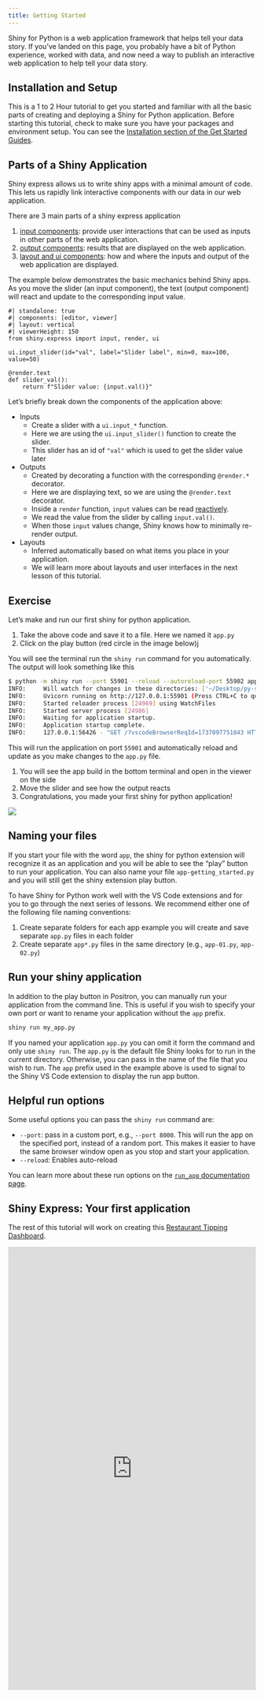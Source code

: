 ```yaml
---
title: Getting Started
---
```


Shiny for Python is a web application framework that helps tell your
data story.
If you've landed on this page,
you probably have a bit of Python experience,
worked with data,
and now need a way to publish an interactive
web application to help tell your data story.

## Installation and Setup

This is a 1 to 2 Hour tutorial to get you started and familiar with all the basic
parts of creating and deploying a Shiny for Python application.
Before starting this tutorial,
check to make sure you have your packages and environment
setup.
You can see the
[Installation section of the Get Started Guides](/get-started/install-create-run.qmd).

## Parts of a Shiny Application

Shiny express allows us to write shiny apps with a minimal amount of code.
This lets us rapidly link interactive components with our data
in our web application.

There are 3 main parts of a shiny express application

1. [input components](/components/#inputs):
  provide user interactions that can be used as inputs in other parts of the web application.
2. [output components](/components/#outputs):
  results that are displayed on the web application.
3. [layout and ui components](/layouts):
  how and where the inputs and output of the web application are displayed.

The example below demonstrates the basic mechanics behind Shiny apps.
As you move the slider (an input component),
the text (output component) will react and update to the corresponding input value.

```shinylive-python
#| standalone: true
#| components: [editor, viewer]
#| layout: vertical
#| viewerHeight: 150
from shiny.express import input, render, ui

ui.input_slider(id="val", label="Slider label", min=0, max=100, value=50)

@render.text
def slider_val():
    return f"Slider value: {input.val()}"
```

Let's briefly break down the components of the application above:

- Inputs
  - Create a slider with a `ui.input_*` function.
  - Here we are using the `ui.input_slider()` function to create the slider.
  - This slider has an id of `"val"` which is used to get the slider value later
- Outputs
  - Created by decorating a function with the corresponding `@render.*` decorator.
  - Here we are displaying text, so we are using the `@render.text` decorator.
  - Inside a `render` function, `input` values can be read [reactively](#reactivity).
  - We read the value from the slider by calling `input.val()`.
  - When those `input` values change, Shiny knows how to minimally re-render output.
- Layouts
  - Inferred automatically based on what items you place in your application.
  - We will learn more about layouts and user interfaces in the next lesson of this tutorial.

::: {.callout-note}
## Exercise

Let's make and run our first shiny for python application.

1. Take the above code and save it to a file. Here we named it `app.py`
2. Click on the play button (red circle in the image below)j

You will see the terminal run the `shiny run` command for you automatically.
The output will look something like this


```bash
$ python -m shiny run --port 55901 --reload --autoreload-port 55902 app-010-simple.py
INFO:     Will watch for changes in these directories: ['~/Desktop/py-shiny-example']
INFO:     Uvicorn running on http://127.0.0.1:55901 (Press CTRL+C to quit)
INFO:     Started reloader process [24969] using WatchFiles
INFO:     Started server process [24986]
INFO:     Waiting for application startup.
INFO:     Application startup complete.
INFO:     127.0.0.1:56426 - "GET /?vscodeBrowserReqId=1737097751843 HTTP/1.1" 200 OK
```

This will run the application on port `55901` and automatically reload and update
as you make changes to the `app.py` file.

1. You will see the app build in the bottom terminal and open in the viewer on the side
2. Move the slider and see how the output reacts
3. Congratulations, you made your first shiny for python application!

::: {.column-margin}
![](img/010-run_app.png)
:::

::: {.callout-tip}
## Naming your files

If you start your file with the word `app`,
the shiny for python extension will recognize
it as an application and you will be able to see the "play" button to run your application.
You can also name your file `app-getting_started.py`
and you will still get the shiny extension play button.

To have Shiny for Python work well with the VS Code extensions and for you to go through
the next series of lessons.
We recommend either one of the following file naming conventions:

1. Create separate folders for each app example you will create and save separate `app.py` files in each folder
2. Create separate `app*.py` files in the same directory (e.g., `app-01.py`, `app-02.py`)
:::

:::

## Run your shiny application

In addition to the play button in Positron, you can manually run your application from
the command line.
This is useful if you wish to specify your own port or want to rename your application
without the `app` prefix.

```bash
shiny run my_app.py
```

::: {.callout-note}
If you named your application `app.py` you can omit it form the command and only use `shiny run`.
The `app.py` is the default file Shiny looks for to run in the current directory.
Otherwise, you can pass in the name of the file that you wish to run.
The `app` prefix used in the example above is used to signal to the Shiny VS Code extension
to display the run app button.
:::

:::{.callout-tip}
## Helpful run options

Some useful options you can pass the `shiny run` command are:

- `--port`: pass in a custom port, e.g., `--port 8000`.
  This will run the app on the specified port,
  instead of a random port.
  This makes it easier to have the same browser window open as you stop and start your application.
- `--reload`: Enables auto-reload

You can learn more about these run options on the
[`run_app` documentation page](https://shiny.posit.co/py/api/core/run_app.html).
:::

## Shiny Express: Your first application

The rest of this tutorial will work on creating this
[Restaurant Tipping Dashboard](https://gallery.shinyapps.io/template-dashboard-tips1/).

::::: {.column-screen .hero-image .pt-4 .pb-5 style="margin-top:0px;max-width:1600px;"}
::: {.hello-output .g-col-12 .g-col-xl-12}
<iframe
  src="https://gallery.shinyapps.io/template-dashboard-tips1/"
  frameborder="0"
  width="100%"
  class="mb-0 card hello-output-iframe"
></iframe>

<style>
  .hello-output-iframe {
    height: 900px;
  }
@media only screen and (max-width: 611px) {
  .hello-output-iframe {
    height: 2125px;
  }
}
</style>
:::

:::::
